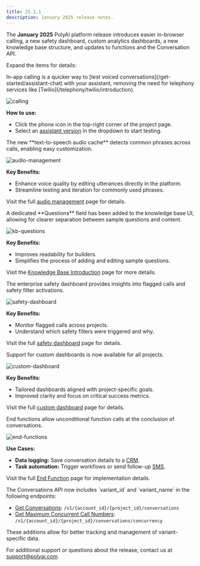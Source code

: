 ```yaml
---
title: 25.1.1
description: January 2025 release notes.
---
```


The **January 2025** PolyAI platform release introduces easier in-browser calling, a new safety dashboard, custom analytics dashboards,
a new knowledge base structure, and updates to functions and the Conversation API.

Expand the items for details:

<AccordionGroup>

<Accordion title="In-app calling" icon="phone">
In-app calling is a quicker way to [test voiced conversations](/get-started/assistant-chat) with your assistant, removing the need for telephony services like [Twilio](/telephony/twilio/introduction).

![calling](/images/release-notes/2511/in-app-calling.png)

**How to use:**
- Click the phone icon <Icon icon="phone" size={24} /> in the top-right corner of the project page.
- Select an [assistant version](/environments-and-versions/introduction) in the dropdown to start testing.

</Accordion>

<Accordion title="Audio management" icon="volume">
The new **text-to-speech audio cache** detects common phrases across calls, enabling easy customization.

![audio-management](/images/release-notes/2511/audio-management.png)

**Key Benefits:**
- Enhance voice quality by editing utterances directly in the platform.
- Streamline testing and iteration for commonly used phrases.

Visit the full [audio management](/audio-management/introduction) page for details.

</Accordion>

<Accordion title="Knowledge base structure" icon="book">
A dedicated **Questions** field has been added to the knowledge base UI, allowing for clearer separation between sample questions and content.

![kb-questions](/images/release-notes/2511/sample-questions.png)

**Key Benefits:**
- Improves readability for builders.
- Simplifies the process of adding and editing sample questions.

Visit the [Knowledge Base Introduction](/knowledge-base/introduction) page for more details.

</Accordion>

<Accordion title="Safety dashboard" icon="shield">
The enterprise safety dashboard provides insights into flagged calls and safety filter activations.

![safety-dashboard](/images/release-notes/2511/safety-dashboard-notes.png)

**Key Benefits:**
- Monitor flagged calls across projects.
- Understand which safety filters were triggered and why.

Visit the full [safety dashboard](/analytics/dashboards/safety) page for details.

</Accordion>

<Accordion title="Custom dashboards" icon="chart-bar">
Support for custom dashboards is now available for all projects.

![custom-dashboard](/images/custom-dashboard-2.png)

**Key Benefits:**
- Tailored dashboards aligned with project-specific goals.
- Improved clarity and focus on critical success metrics.

Visit the full [custom dashboard](/analytics/dashboards/custom) page for details.

</Accordion>

<Accordion title="End functions" icon="hourglass-end">
End functions allow unconditional function calls at the conclusion of conversations.

![end-functions](/images/release-notes/2511/end-functions.png)

**Use Cases:**
- **Data logging:** Save conversation details to a [CRM](/integrations/introduction).
- **Task automation:** Trigger workflows or send follow-up [SMS](/sms/introduction).

Visit the full [End Function](/function/end-function) page for implementation details.

</Accordion>

<Accordion title="Variants in the Conversations API" icon="code">
The Conversations API now includes `variant_id` and `variant_name` in the following endpoints:

- [Get Conversations](/api-reference/conversations/endpoint/get-conversation): `/v1/{account_id}/{project_id}/conversations`
- [Get Maximum Concurrent Call Numbers](/api-reference/conversations/endpoint/get-max-concurrent): `/v1/{account_id}/{project_id}/conversations/concurrency`

These additions allow for better tracking and management of variant-specific data.

</Accordion>

</AccordionGroup>

For additional support or questions about the release, contact us at [support@polyai.com](mailto:support@polyai.com).